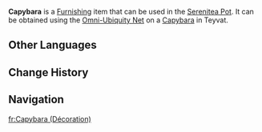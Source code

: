 {{About|the furnishing|the wildlife|Capybara}}
{{Furnishing Infobox
|title          = Capybara
|id             = 369198
|image          = Item Capybara (Furnishing).png
|category       = Animal
|subcategory    = Outdoor Creature
|quality        = 3
|adeptal_energy = 100
|load           = 430
|reduced_load   = 430
|description    = These herbivores, which often dwell close to the water, are famous for their steely, stoic "won't even twitch if lightning strikes right next to their toes" disposition. Tourists consider them to be the paragon of animal friends.<br>When first arriving in The Realm Within, these Capybaras often appeared as if frozen in place, leading [[Tubby]] to mistakenly believe they were ill, causing a great deal of confusion. Over time, however, the Capybaras in the Serenitea Pot seem to have grown much livelier, at least taking occasional leisurely strolls...
|mention        = Tubby
|source1        = Omni-Ubiquity Net
}}
'''Capybara''' is a [[Furnishing]] item that can be used in the [[Serenitea Pot]]. It can be obtained using the [[Omni-Ubiquity Net]] on a [[Capybara]] in Teyvat.
<!--
==Locations==
{{Transclude|{{subst:#invoke:replace|main|{{subst:PAGENAME}}|{space}%(Furnishing%)|}}|Locations}}
-->
==Other Languages==
{{Other Languages
|Transclude=Capybara
}}

==Change History==
{{Change History|5.0}}

==Navigation==
{{Furnishing Navbox/Living|Animal}}

[[fr:Capybara (Décoration)]]